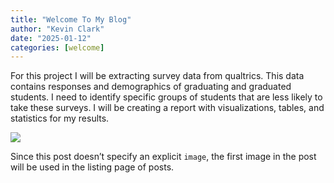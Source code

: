 ```yaml
---
title: "Welcome To My Blog"
author: "Kevin Clark"
date: "2025-01-12"
categories: [welcome]
---
```


For this project I will be extracting survey data from qualtrics. This data contains responses and demographics of graduating and graduated students. I need to identify specific groups of students that are less likely to take these surveys. I will be creating a report with visualizations, tables, and statistics for my results.

![](survey.jpg)

Since this post doesn't specify an explicit `image`, the first image in the post will be used in the listing page of posts.
